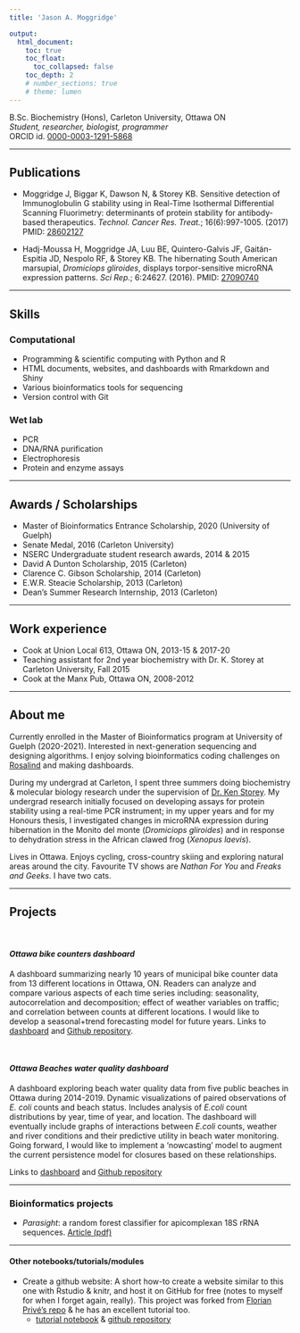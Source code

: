 ```yaml
---
title: 'Jason A. Moggridge'

output: 
  html_document:
    toc: true
    toc_float:
      toc_collapsed: false
    toc_depth: 2
    # number_sections: true
    # theme: lumen
---   
```



  B.Sc. Biochemistry (Hons),  Carleton University, Ottawa ON  
  *Student, researcher, biologist, programmer*    
  ORCID id. [0000-0003-1291-5868](https://orcid.org/0000-0003-1291-5868)  
      
---

## Publications 

- Moggridge J, Biggar K, Dawson N, &  Storey KB. Sensitive detection of Immunoglobulin G stability using in Real-Time Isothermal Differential Scanning Fluorimetry: determinants of protein stability for antibody-based therapeutics. *Technol. Cancer Res. Treat.*; 16(6):997-1005. (2017) PMID: [28602127](https://pubmed.ncbi.nlm.nih.gov/28602127/)

- Hadj-Moussa H, Moggridge JA, Luu BE, Quintero-Galvis JF, Gaitán-Espitia JD, Nespolo RF, & Storey KB. The hibernating South American marsupial, *Dromiciops gliroides*, displays torpor-sensitive microRNA expression patterns. *Sci Rep.*; 6:24627. (2016). PMID: [27090740](https://pubmed.ncbi.nlm.nih.gov/27090740/)

 
----

## Skills

### Computational

  - Programming & scientific computing with Python and R
  - HTML documents, websites, and dashboards with Rmarkdown and Shiny
  - Various bioinformatics tools for sequencing
  - Version control with Git
  
### Wet lab

  - PCR
  - DNA/RNA purification
  - Electrophoresis
  - Protein and enzyme assays
  
---  
  
  
## Awards / Scholarships  

- Master of Bioinformatics Entrance Scholarship, 2020 (University of Guelph)
- Senate Medal, 2016 (Carleton University)
- NSERC Undergraduate student research awards, 2014 & 2015
-	David A Dunton Scholarship, 2015 (Carleton)  
- Clarence C. Gibson Scholarship, 2014 (Carleton)  
- E.W.R. Steacie Scholarship, 2013 (Carleton)  
- Dean’s Summer Research Internship, 2013 (Carleton)  
	

----
  

## Work experience
 
 - Cook at Union Local 613, Ottawa ON, 2013-15 & 2017-20   
 - Teaching assistant for 2nd year biochemistry with Dr. K. Storey at Carleton University, Fall 2015   
 - Cook at the Manx Pub, Ottawa ON, 2008-2012

--- 


## About me
  
       
  Currently enrolled in the Master of Bioinformatics program at University of Guelph (2020-2021). Interested in next-generation sequencing and designing algorithms. I enjoy solving bioinformatics coding challenges on [Rosalind](http://rosalind.info/users/jasonmoggridge/) and making dashboards.    
  
  During my undergrad at Carleton, I spent three summers doing biochemistry & molecular biology research under the supervision of [Dr. Ken Storey](http://www.kenstoreylab.com/ken-storey/). My undergrad research initially focused on developing assays for protein stability using a real-time PCR instrument; in my upper years and for my Honours thesis, I investigated changes in microRNA expression during hibernation in the Monito del monte (*Dromiciops gliroides*) and in response to dehydration stress in the African clawed frog (*Xenopus laevis*).
  
  Lives in Ottawa. Enjoys cycling, cross-country skiing and exploring natural areas around the city. Favourite TV shows are *Nathan For You* and *Freaks and Geeks*. I have two cats.
  
  ---
  
## Projects  
  
<br>

#### *Ottawa bike counters dashboard*
  
   A dashboard summarizing nearly 10 years of municipal bike counter data from 13 different locations in Ottawa, ON. 
   Readers can analyze and compare various aspects of each time series including: seasonality, autocorrelation and decomposition; effect of weather variables on traffic; and correlation between counts at different locations. 
   I would like to develop a seasonal+trend forecasting model for future years.
  Links to [dashboard](https://jmoggridge.shinyapps.io/OttBikeCounters/) and [Github repository](https://github.com/jmoggridge/ottbike_counters).
       
<br>

#### *Ottawa Beaches water quality dashboard*
    
   A dashboard exploring beach water quality data from five public beaches in Ottawa during 2014-2019. Dynamic visualizations of paired observations of *E. coli* counts and beach status. Includes analysis of *E.coli* count distributions by year, time of year, and location. The dashboard will eventually include graphs of interactions between *E.coli* counts, weather and river conditions and their predictive utility in beach water monitoring. Going forward, I would like to implement a 'nowcasting' model to augment the current persistence model for closures based on these relationships.
   
Links to [dashboard](https://jmoggridge.shinyapps.io/OttawaBeaches/) and [Github repository](https://github.com/jmoggridge/ottawabeaches)
    

----


### Bioinformatics projects

- _Para*sight*_: a random forest classifier for apicomplexan 18S rRNA sequences. [Article (pdf)](mbinf_works/JMoggridge_parasight_pdf.pdf)


----

<!-- ### *Bioinformatics Notebooks* -->

<!-- (Under construction)   -->
<!--   A series of Jupyter notebooks with my Python implementations from [Bioinformatics Algorithms by Pevzner and Compeau](http://bioinformaticsalgorithms.com/). -->

<!--   - Hidden Markov Models for Sequence Alignment:   -->
<!--      [1. Viterbi algorithm and outcome likelihood problem](bioinfo_algos_notebooks/HMMs for sequences.html)      -->
<!--      [2. Constructing a profile HMM from a multiple sequence alignment](bioinfo_algos_notebooks/HMMs.notebook2.html) -->


#### Other notebooks/tutorials/modules

 - Create a github website: A short how-to create a website similar to this one  with Rstudio & knitr, and host it on GitHub for free (notes to myself for when I forget again, really). This project was forked from [Florian Privé's repo](https://github.com/privefl/rmarkdown-website-template) & he has an excellent tutorial too.
   - [tutorial notebook](webpage_tutorial/webpage.creating.html) &  [github repository](https://github.com/jmoggridge/jmoggridge.github.io)
